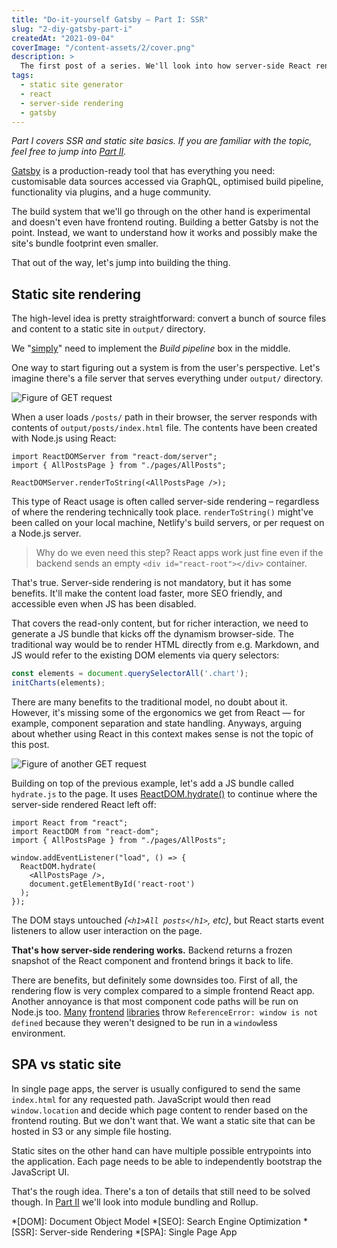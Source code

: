 ```yaml
---
title: "Do-it-yourself Gatsby – Part I: SSR"
slug: "2-diy-gatsby-part-i"
createdAt: "2021-09-04"
coverImage: "/content-assets/2/cover.png"
description: >
  The first post of a series. We'll look into how server-side React rendering works in general.
tags:
  - static site generator
  - react
  - server-side rendering
  - gatsby
---
```


*Part I covers SSR and static site basics. If you are familiar with the topic, feel free to jump into [Part II](../3-diy-gatsby-part-ii/).*

[Gatsby](https://www.gatsbyjs.com/) is a production-ready tool that has everything you need: customisable data sources accessed via GraphQL, optimised build pipeline, functionality via plugins, and a huge community.

The build system that we'll go through on the other hand is experimental and doesn't even have frontend routing. Building a better Gatsby is not the point. Instead, we want to understand how it works and possibly make the site's bundle footprint even smaller.

That out of the way, let's jump into building the thing.

## Static site rendering

The high-level idea is pretty straightforward: convert a bunch of source files and content to a static site in `output/` directory.

<Presentic alt="Build pipeline overview presentation" duration={1200} src="/content-assets/2/build-pipeline-overview.svg" />

We "[simply](https://www.knowledgeowl.com/home/dont-say-simply-jim-fisher)" need to implement the _Build pipeline_ box in the middle.

One way to start figuring out a system is from the user's perspective. Let's imagine there's a file server that serves everything under `output/` directory.

<Image maxWidth={550} alt="Figure of GET request" src="/content-assets/2/get-request.svg" />

When a user loads `/posts/` path in their browser, the server responds with contents of `output/posts/index.html` file. The contents have been created with Node.js using React:

```tsx
import ReactDOMServer from "react-dom/server";
import { AllPostsPage } from "./pages/AllPosts";

ReactDOMServer.renderToString(<AllPostsPage />);
```

This type of React usage is often called server-side rendering – regardless of where the rendering technically took place. `renderToString()` might've been called on your local machine, Netlify's build servers, or per request on a Node.js server.

> Why do we even need this step? React apps work just fine even if the backend sends an empty `<div id="react-root"></div>` container.

That's true. Server-side rendering is not mandatory, but it has some benefits. It'll make the content load faster, more SEO friendly, and accessible even when JS has been disabled.

That covers the read-only content, but for richer interaction, we need to generate a JS bundle that kicks off the dynamism browser-side. The traditional way would be to render HTML directly from e.g. Markdown, and JS would refer to the existing DOM elements via query selectors:

```javascript
const elements = document.querySelectorAll('.chart');
initCharts(elements);
```

There are many benefits to the traditional model, no doubt about it. However, it's missing some of the ergonomics we get from React — for example, component separation and state handling. Anyways, arguing about whether using React in this context makes sense is not the topic of this post.

<Image maxWidth={550} alt="Figure of another GET request" src="/content-assets/2/get-request-hydrate.svg" />

Building on top of the previous example, let's add a JS bundle called `hydrate.js` to the page. It uses [ReactDOM.hydrate()](https://reactjs.org/docs/react-dom.html#hydrate) to continue where the server-side rendered React left off:

```tsx
import React from "react";
import ReactDOM from "react-dom";
import { AllPostsPage } from "./pages/AllPosts";

window.addEventListener("load", () => {
  ReactDOM.hydrate(
    <AllPostsPage />,
    document.getElementById('react-root')
  );
});
```

The DOM stays untouched *(`<h1>All posts</h1>`, etc)*, but React starts event listeners to allow user interaction on the page.

**That's how server-side rendering works.** Backend returns a frozen snapshot of the React component and frontend brings it back to life.

There are benefits, but definitely some downsides too. First of all, the rendering flow is very complex compared to a simple frontend React app. Another annoyance is that most component code paths will be run on Node.js too. [Many](https://github.com/Splidejs/splide/issues/278) [frontend](https://github.com/JedWatson/react-select/issues/608) [libraries](https://github.com/codex-team/editor.js/issues/1036) throw `ReferenceError: window is not defined` because they weren't designed to be run in a `window`less environment.

## SPA vs static site

In single page apps, the server is usually configured to send the same `index.html` for any requested path. JavaScript would then read `window.location` and decide which page content to render based on the frontend routing. But we don't want that. We want a static site that can be hosted in S3 or any simple file hosting.

Static sites on the other hand can have multiple possible entrypoints into the application. Each page needs to be able to independently bootstrap the JavaScript UI.

That's the rough idea. There's a ton of details that still need to be solved though. In [Part II](../3-diy-gatsby-part-ii/) we'll look into module bundling and Rollup.



*[DOM]: Document Object Model
*[SEO]: Search Engine Optimization
*[SSR]: Server-side Rendering
*[SPA]: Single Page App